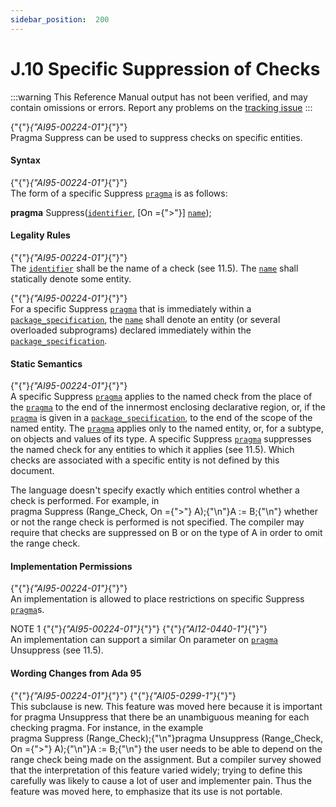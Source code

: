 ---
sidebar_position:  200
---

# J.10 Specific Suppression of Checks

:::warning
This Reference Manual output has not been verified,
and may contain omissions or errors.
Report any problems on the [tracking issue](https://github.com/ada-lang-io/ada-lang-io/issues/20)
:::


<p>{"{"}<em>{"AI95-00224-01"}</em>{"}"} <br />Pragma Suppress can be used to suppress checks on specific entities. <br /></p>


#### Syntax

<p>{"{"}<em>{"AI95-00224-01"}</em>{"}"} <br />The form of a specific Suppress <code><a href="../AA-2/AA-2.8#S0019">pragma</a></code> is as follows: <br /></p>

<p>  <strong>pragma</strong> Suppress(<code><a href="../AA-2/AA-2.3#S0002">identifier</a></code>, [On ={">"}] <code><a href="../AA-4/AA-4.1#S0091">name</a></code>); <br /></p>


#### Legality Rules

<p>{"{"}<em>{"AI95-00224-01"}</em>{"}"} <br />The <code><a href="../AA-2/AA-2.3#S0002">identifier</a></code> shall be the name of a check (see 11.5). The <code><a href="../AA-4/AA-4.1#S0091">name</a></code> shall statically denote some entity.<br /></p>

<p>{"{"}<em>{"AI95-00224-01"}</em>{"}"} <br />For a specific Suppress <code><a href="../AA-2/AA-2.8#S0019">pragma</a></code> that is immediately within a <code><a href="../AA-7/AA-7.1#S0230">package_specification</a></code>, the <code><a href="../AA-4/AA-4.1#S0091">name</a></code> shall denote an entity (or several overloaded subprograms) declared immediately within the <code><a href="../AA-7/AA-7.1#S0230">package_specification</a></code>. <br /></p>


#### Static Semantics

<p>{"{"}<em>{"AI95-00224-01"}</em>{"}"} <br />A specific Suppress <code><a href="../AA-2/AA-2.8#S0019">pragma</a></code> applies to the named check from the place of the <code><a href="../AA-2/AA-2.8#S0019">pragma</a></code> to the end of the innermost enclosing declarative region, or, if the <code><a href="../AA-2/AA-2.8#S0019">pragma</a></code> is given in a <code><a href="../AA-7/AA-7.1#S0230">package_specification</a></code>, to the end of the scope of the named entity. The <code><a href="../AA-2/AA-2.8#S0019">pragma</a></code> applies only to the named entity, or, for a subtype, on objects and values of its type. A specific Suppress <code><a href="../AA-2/AA-2.8#S0019">pragma</a></code> suppresses the named check for any entities to which it applies (see 11.5). Which checks are associated with a specific entity is not defined by this document.<br /></p>

<Admonition type="aarm" aarm="discussion" title="Discussion: ">
<strong></strong>The language doesn't specify exactly which entities control whether a check is performed. For example, in <br /></Admonition>

<CodeBlock>
pragma Suppress (Range_Check, On ={">"} A);{"\n"}A := B;{"\n"}

</CodeBlock>
<Admonition type="aarm" aarm="note" title="Note: ">
whether or not the range check is performed is not specified. The compiler may require that checks are suppressed on B or on the type of A in order to omit the range check. <br /></Admonition>


#### Implementation Permissions

<p>{"{"}<em>{"AI95-00224-01"}</em>{"}"} <br />An implementation is allowed to place restrictions on specific Suppress <code><a href="../AA-2/AA-2.8#S0019">pragma</a></code>s. <br /></p>

<Admonition type="aarm" aarm="note" title="Note: ">
NOTE 1   {"{"}<em>{"AI95-00224-01"}</em>{"}"} {"{"}<em>{"AI12-0440-1"}</em>{"}"} <br />An implementation can support a similar On parameter on <code><a href="../AA-2/AA-2.8#S0019">pragma</a></code> Unsuppress (see 11.5). <br /></Admonition>


#### Wording Changes from Ada 95

<Admonition type="aarm" aarm="note" title="Note: ">
{"{"}<em>{"AI95-00224-01"}</em>{"}"} {"{"}<em>{"AI05-0299-1"}</em>{"}"} <br />This subclause is new. This feature was moved here because it is important for pragma Unsuppress that there be an unambiguous meaning for each checking pragma. For instance, in the example <br /></Admonition>

<CodeBlock>
pragma Suppress (Range_Check);{"\n"}pragma Unsuppress (Range_Check, On ={">"} A);{"\n"}A := B;{"\n"}

</CodeBlock>
<Admonition type="aarm" aarm="note" title="Note: ">
the user needs to be able to depend on the range check being made on the assignment. But a compiler survey showed that the interpretation of this feature varied widely; trying to define this carefully was likely to cause a lot of user and implementer pain. Thus the feature was moved here, to emphasize that its use is not portable. <br /></Admonition>

